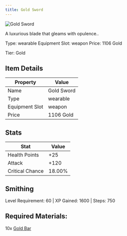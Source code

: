 ```yaml
---
title: Gold Sword
---
```


<div className="flex items-start gap-6 mb-8">
  <div className="flex-shrink-0">
    <img src="/assets/resources/crafting/weapons/swords/gold_sword.png" alt="Gold Sword" className="w-24 h-24 border rounded-lg" />
  </div>
  <div className="flex-1">
    <div className="space-y-2">
      <p className="text-lg text-muted-foreground">A luxurious blade that gleams with opulence..</p>
      <div className="flex flex-wrap gap-4 text-sm">
        <span className="px-2 py-1 bg-green-100 dark:bg-green-900 rounded-md">
          Type: wearable
        </span>
        <span className="px-2 py-1 bg-purple-100 dark:bg-purple-900 rounded-md">
          Equipment Slot: weapon
        </span>
        <span className="px-2 py-1 bg-yellow-100 dark:bg-yellow-900 rounded-md">
          Price: 1106 Gold
        </span>
      </div>
      <p className="text-sm font-medium">Tier: Gold</p>
    </div>
  </div>
</div>

## Item Details
| Property | Value |
|----------|-------|
| Name | Gold Sword |
| Type | wearable |
| Equipment Slot | weapon |
| Price | 1106 Gold |

## Stats
| Stat | Value |
|------|-------|
| Health Points | +25 |
| Attack | +120 |
| Critical Chance | 18.00% |

## Smithing
Level Requirement: 60 | XP Gained: 1600 | Steps: 750

## Required Materials:
10x [Gold Bar](/docs/resources/individual/gold_bar)


